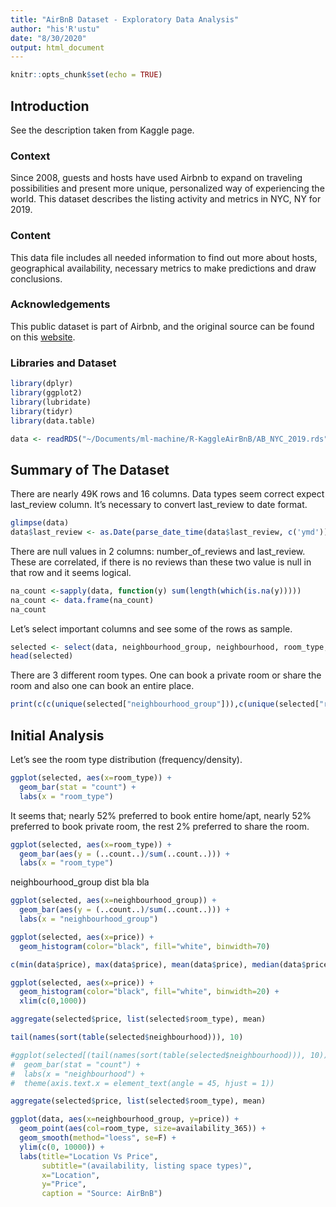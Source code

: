 ```yaml
---
title: "AirBnB Dataset - Exploratory Data Analysis"
author: "his'R'ustu"
date: "8/30/2020"
output: html_document
---
```


```r
knitr::opts_chunk$set(echo = TRUE)
```

## Introduction

See the description taken from Kaggle page.

### Context
Since 2008, guests and hosts have used Airbnb to expand on traveling possibilities and present more unique, personalized way of experiencing the world. This dataset describes the listing activity and metrics in NYC, NY for 2019.

### Content
This data file includes all needed information to find out more about hosts, geographical availability, necessary metrics to make predictions and draw conclusions.

### Acknowledgements
This public dataset is part of Airbnb, and the original source can be found on this [website](http://insideairbnb.com/).

### Libraries and Dataset
```r
library(dplyr)
library(ggplot2)
library(lubridate)
library(tidyr)
library(data.table)

data <- readRDS("~/Documents/ml-machine/R-KaggleAirBnB/AB_NYC_2019.rds")
```

## Summary of The Dataset
There are nearly 49K rows and 16 columns. Data types seem correct expect last_review column. It's necessary to convert last_review to date format.

```r
glimpse(data)
data$last_review <- as.Date(parse_date_time(data$last_review, c('ymd')))
```

There are null values in 2 columns: number_of_reviews and last_review. These are correlated, if there is no reviews than these two value is null in that row and it seems logical.

```r
na_count <-sapply(data, function(y) sum(length(which(is.na(y)))))
na_count <- data.frame(na_count)
na_count
```

Let's select important columns and see some of the rows as sample.

```r
selected <- select(data, neighbourhood_group, neighbourhood, room_type, price, minimum_nights, number_of_reviews, last_review, reviews_per_month, calculated_host_listings_count, availability_365)
head(selected)
```

There are 3 different room types. One can book a private room or share the room and also one can book an entire place.

```r
print(c(c(unique(selected["neighbourhood_group"])),c(unique(selected["room_type"]))))
```

## Initial Analysis

Let's see the room type distribution (frequency/density).

```r
ggplot(selected, aes(x=room_type)) +
  geom_bar(stat = "count") +
  labs(x = "room_type")
```

It seems that;
  nearly 52% preferred to book entire home/apt,
  nearly 52% preferred to book private room,
  the rest 2% preferred to share the room.
  

```r
ggplot(selected, aes(x=room_type)) +
  geom_bar(aes(y = (..count..)/sum(..count..))) +
  labs(x = "room_type")

```

neighbourhood_group dist bla bla

```r
ggplot(selected, aes(x=neighbourhood_group)) +
  geom_bar(aes(y = (..count..)/sum(..count..))) +
  labs(x = "neighbourhood_group")
```



```r
ggplot(selected, aes(x=price)) + 
  geom_histogram(color="black", fill="white", binwidth=70)
```



```r
c(min(data$price), max(data$price), mean(data$price), median(data$price))
```



```r
ggplot(selected, aes(x=price)) + 
  geom_histogram(color="black", fill="white", binwidth=20) +
  xlim(c(0,1000))
```



```r
aggregate(selected$price, list(selected$room_type), mean)
```



```r
tail(names(sort(table(selected$neighbourhood))), 10)

#ggplot(selected[(tail(names(sort(table(selected$neighbourhood))), 10))], aes(x=neighbourhood)) +
#  geom_bar(stat = "count") +
#  labs(x = "neighbourhood") +
#  theme(axis.text.x = element_text(angle = 45, hjust = 1))
```


```r
aggregate(selected$price, list(selected$room_type), mean)
```


```r
ggplot(data, aes(x=neighbourhood_group, y=price)) + 
  geom_point(aes(col=room_type, size=availability_365)) + 
  geom_smooth(method="loess", se=F) + 
  ylim(c(0, 10000)) + 
  labs(title="Location Vs Price", 
       subtitle="(availability, listing space types)", 
       x="Location", 
       y="Price", 
       caption = "Source: AirBnB")
```
